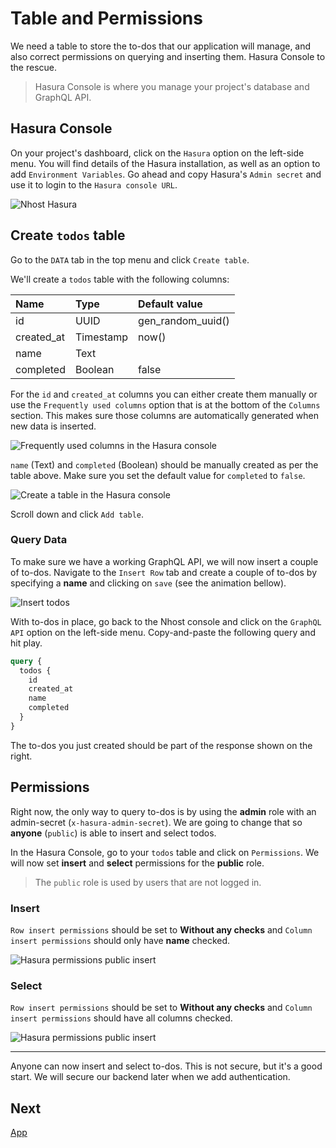 # Table and Permissions

We need a table to store the to-dos that our application will manage, and also correct permissions on querying and inserting them. Hasura Console to the rescue.

> Hasura Console is where you manage your project's database and GraphQL API.

## Hasura Console

On your project's dashboard, click on the `Hasura` option on the left-side menu. You will find details of the Hasura installation, as well as an option to add `Environment Variables`. Go ahead and copy Hasura's `Admin secret` and use it to login to the `Hasura console URL`.

![Nhost Hasura](/images/backend/open-hasura.png)

## Create `todos` table

Go to the `DATA` tab in the top menu and click `Create table`.

We'll create a `todos` table with the following columns:

| Name       | Type      | Default value     |
| :--------- | :-------- | :---------------- |
| id         | UUID      | gen_random_uuid() |
| created_at | Timestamp | now()             |
| name       | Text      |                   |
| completed  | Boolean   | false             |

For the `id` and `created_at` columns you can either create them manually or use the `Frequently used columns` option that is at the bottom of the `Columns` section. This makes sure those columns are automatically generated when new data is inserted. 

![Frequently used columns in the Hasura console](/images/backend/frequently-used-columns.png)

`name` (Text) and `completed` (Boolean) should be manually created as per the table above. Make sure you set the default value for `completed` to `false`.

![Create a table in the Hasura console](/images/backend/create-table.png)

Scroll down and click `Add table`.

### Query Data

To make sure we have a working GraphQL API, we will now insert a couple of to-dos. Navigate to the `Insert Row` tab and create a couple of to-dos by specifying a **name** and clicking on `save` (see the animation bellow).

![Insert todos](/images/backend/insert-todos.gif)

With to-dos in place, go back to the Nhost console and click on the `GraphQL API` option on the left-side menu. Copy-and-paste the following query and hit play.

```graphql
query {
  todos {
    id
    created_at
    name
    completed
  }
}
```

The to-dos you just created should be part of the response shown on the right.

## Permissions

Right now, the only way to query to-dos is by using the **admin** role with an admin-secret (`x-hasura-admin-secret`). We are going to change that so **anyone** (`public`) is able to insert and select todos.

In the Hasura Console, go to your `todos` table and click on `Permissions`. We will now set **insert** and **select** permissions for the **public** role.

> The `public` role is used by users that are not logged in.

### Insert 

`Row insert permissions` should be set to **Without any checks** and `Column insert permissions` should only have **name** checked.

![Hasura permissions public insert](/images/backend/permissions-public-insert.png)

### Select

`Row insert permissions` should be set to **Without any checks** and `Column insert permissions` should have all columns checked.

![Hasura permissions public insert](/images/backend/permissions-public-select.png)

---

Anyone can now insert and select to-dos. This is not secure, but it's a good start. We will secure our backend later when we add authentication.

## Next

[App](/quick-start/app)
